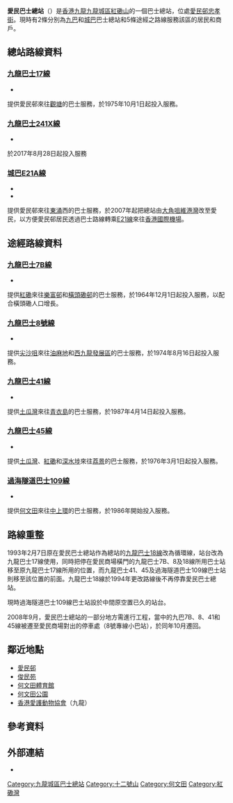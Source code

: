 {{Infobox HK Bus terminus
| image= OiManBusTerminus 2016.jpg 
| name=愛民巴士總站 <br /> Oi Man Bus Terminus
| district=[[九龍城區|九龍城區]]
| area=[[十二號山|紅磡山]]
| street=[[忠孝街|忠孝街]]
| opendate=1974年
| terminate= [[九巴|九巴]]：[[九龍巴士17線|17]]、[[九龍巴士241X線|241X]]<br />[[城巴|城巴]]：[[城巴E21A線|E21A]]
| via=九巴：[[九龍巴士7B線|7B]]、[[九龍巴士8號線|8]]、[[九龍巴士41線|41]]、[[九龍巴士45線|45]]<br />[[過海隧道巴士|過海隧道巴士]]：[[過海隧道巴士109線|109]]
| feeder= 港鐵何文田站（需超長距離步行）
| nearbystreets=[[孝民街|孝民街]]
| nearbysights=[[愛民商場|愛民商場]]
| notes=
| alternative=
| bgcolor=Red
| fontcolor=White
}}

'''愛民巴士總站'''（{{lang-en|'''Oi Man Bus Terminus'''}}）是[[香港|香港]][[九龍|九龍]][[九龍城區|九龍城區]][[十二號山|紅磡山]]的一個巴士總站，位處[[愛民邨|愛民邨]][[忠孝街|忠孝街]]。現時有2條分別為[[九巴|九巴]]和[[城巴|城巴]]巴士總站和5條途經之路線服務該區的居民和商戶。

==總站路線資料==
===[[九龍巴士17線|九龍巴士17線]]===
*{{HK Bus Route KLNT|17|inline}}
提供愛民邨來往[[觀塘|觀塘]]的巴士服務，於1975年10月1日起投入服務。

===[[九龍巴士241X線|九龍巴士241X線]]===
*{{HK Bus Route KLNT|241X|inline}}
於2017年8月28日起投入服務

===[[城巴E21A線|城巴E21A線]]<!--城巴E21A、E21B線-->===
<!--;{{CTB|E21A}}-->
*{{HK Bus Route Lantau|E21A|inline}}
*{{HK Bus Route Lantau|E21A|special}}
提供愛民邨來往[[東涌_(香港)|東涌]]西的巴士服務，於2007年起把總站由[[大角咀|大角咀]][[維港灣|維港灣]]改至愛民，以方便愛民邨居民透過巴士路線轉乘[[城巴E21線|E21線]]來往[[香港國際機場|香港國際機場]]。
<!--;{{CTB|E21B}}
*{{HK Bus Route Lantau|E21B|inline}}-->

==途經路線資料==
===[[九龍巴士7B線|九龍巴士7B線]]===
*{{HK Bus Route KLNT|7B|inline}}
提供[[紅磡|紅磡]]來往[[樂富邨|樂富邨]]和[[橫頭磡邨|橫頭磡邨]]的巴士服務，於1964年12月1日起投入服務，以配合橫頭磡人口增長。

===[[九龍巴士8號線|九龍巴士8號線]]===
*{{HK Bus Route KLNT|8|inline}}
提供[[尖沙咀|尖沙咀]]來往[[油麻地|油麻地]]和[[西九龍發展區|西九龍發展區]]的巴士服務，於1974年8月16日起投入服務。

===[[九龍巴士41線|九龍巴士41線]]===
*{{HK Bus Route KLNT|41|inline}}
提供[[土瓜灣|土瓜灣]]來往[[青衣島|青衣島]]的巴士服務，於1987年4月14日起投入服務。

===[[九龍巴士45線|九龍巴士45線]]===
*{{HK Bus Route KLNT|45|inline}}
提供[[土瓜灣|土瓜灣]]、[[紅磡|紅磡]]和[[深水埗|深水埗]]來往[[荔景|荔景]]的巴士服務，於1976年3月1日起投入服務。

===[[過海隧道巴士109線|過海隧道巴士109線]]===
*{{HK Bus Route Cross Harbour|109|inline}}
提供[[何文田|何文田]]來往[[中環|中]][[上環|上環]]的巴士服務，於1986年開始投入服務。

==路線重整==
1993年2月7日原在愛民巴士總站作為總站的[[九龍巴士18線|九龍巴士18線]]改為循環線，站台改為九龍巴士17線使用，同時把停在愛民商場橫門的九龍巴士7B、8及18線所用巴士站移至原九龍巴士17線所用的位置，而九龍巴士41、45及過海隧道巴士109線巴士站則移至該位置的前面。九龍巴士18線於1994年更改路線後不再停靠愛民巴士總站。

現時過海隧道巴士109線巴士站設於中間原空置已久的站台。

2008年9月，愛民巴士總站的一部分地方需進行工程，當中的九巴7B、8、41和45線被遷至愛民商場對出的停車處（8號專線小巴站），於同年10月遷回。

==鄰近地點==
*[[愛民邨|愛民邨]]
*[[俊民苑|俊民苑]]
*[[何文田體育館|何文田體育館]]
*[[何文田公園|何文田公園]]
*[[香港愛護動物協會|香港愛護動物協會]]（九龍）

==參考資料==
{{Reflist}}
 
==外部連結==
*{{Wikia|hkbus|香港巴士大典|愛民邨總站}}
{{香港九龍城區巴士總站列表}}

[[Category:九龍城區巴士總站|Category:九龍城區巴士總站]]
[[Category:十二號山|Category:十二號山]]
[[Category:何文田|Category:何文田]]
[[Category:紅磡灣|Category:紅磡灣]]